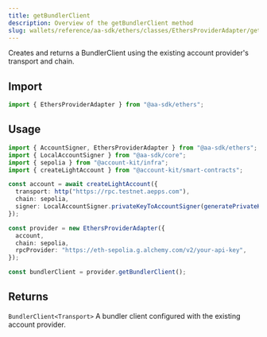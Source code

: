 ```yaml
---
title: getBundlerClient
description: Overview of the getBundlerClient method
slug: wallets/reference/aa-sdk/ethers/classes/EthersProviderAdapter/getBundlerClient
---
```


Creates and returns a BundlerClient using the existing account provider's transport and chain.

## Import

```ts
import { EthersProviderAdapter } from "@aa-sdk/ethers";
```

## Usage

```ts
import { AccountSigner, EthersProviderAdapter } from "@aa-sdk/ethers";
import { LocalAccountSigner } from "@aa-sdk/core";
import { sepolia } from "@account-kit/infra";
import { createLightAccount } from "@account-kit/smart-contracts";

const account = await createLightAccount({
  transport: http("https://rpc.testnet.aepps.com"),
  chain: sepolia,
  signer: LocalAccountSigner.privateKeyToAccountSigner(generatePrivateKey()),
});

const provider = new EthersProviderAdapter({
  account,
  chain: sepolia,
  rpcProvider: "https://eth-sepolia.g.alchemy.com/v2/your-api-key",
});

const bundlerClient = provider.getBundlerClient();
```

## Returns

`BundlerClient<Transport>`
A bundler client configured with the existing account provider.
